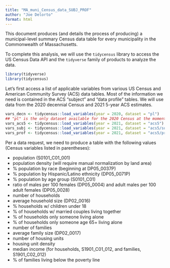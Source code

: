 ```yaml
---
title: "MA_muni_Census_data_SUBJ_PROF"
author: "Joe Delorto"
format: html
---
```


This document produces (and details the process of producing) a municipal-level summary Census data table for every municipality in the Commonwealth of Massachusetts.

To complete this analysis, we will use the `tidycensus` library to access the US Census Data API and the `tidyverse` family of products to analyze the data.

```r
library(tidyverse)
library(tidycensus)
```

Let's first access a list of applicable variables from various US Census and American Community Survey (ACS) data tables. Most of the information we need is contained in the ACS "subject" and "data profile" tables. We will use data from the 2020 decennial Census and 2021 5-year ACS estimates.

```r
vars_decn <- tidycensus::load_variables(year = 2020, dataset = "pl") 
## "pl" is the only dataset available for the 2020 Census at the moment (late December 2022)
vars_acs5 <- tidycensus::load_variables(year = 2021, dataset = "acs5")
vars_subj <- tidycensus::load_variables(year = 2021, dataset = "acs5/subject")
vars_prof <- tidycensus::load_variables(year = 2021, dataset = "acs5/profile")
```

Per a data request, we need to produce a table with the following values (Census variables listed in parentheses):

* population (S0101_C01_001)
* population density (will require manual normalization by land area)
* % population by race (beginning at DP05_0037P)
* % population by Hispanic/Latino ethnicity (DP05_0071P)
* % population by age group (S0101_C01)
* ratio of males per 100 females (DP05_0004) and adult males per 100 adult females (DP05_0028)
* number of households 
* average household size (DP02_0016)
* % households w/ children under 18
* % of households w/ married couples living together
* % of households only someone living alone
* % of households only someone age 65+ living alone
* number of families
* average family size (DP02_0017)
* number of housing units
* housing unit density
* median income (for households, S1901_C01_012, and families, S1901_C02_012)
* % of families living below the poverty line